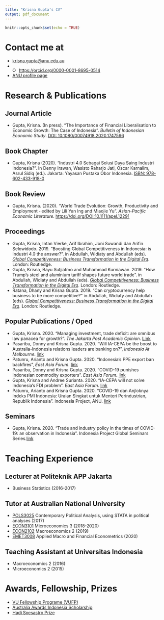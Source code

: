 ```yaml
---
title: "Krisna Gupta's CV"
output: pdf_document
---
```


```r
knitr::opts_chunk$set(echo = TRUE)
```

# Contact me at
- [krisna.gupta@anu.edu.au](mailto:krisna.gupta@anu.edu.au)
- <div itemscope itemtype="https://schema.org/Person"><a itemprop="sameAs" content="https://orcid.org/0000-0001-8695-0514" href="https://orcid.org/0000-0001-8695-0514" target="orcid.widget" rel="me noopener noreferrer" style="vertical-align:top;"><img src="https://orcid.org/sites/default/files/images/orcid_16x16.png" style="width:1em;margin-right:.5em;" alt="ORCID iD icon">https://orcid.org/0000-0001-8695-0514</a></div>
- [ANU profile page](https://crawford.anu.edu.au/people/phd/krisna-gupta)

# Research & Publications

## Journal Article
- Gupta, Krisna. (In press). "The Importance of Financial Liberalisation to Economic Growth: The Case of Indonesia". *Bulletin of Indonesian Economic Study*. [DOI: 10.1080/00074918.2020.1747596](https://doi-org.virtual.anu.edu.au/10.1080/00074918.2020.1747596)

## Book Chapter
- Gupta, Krisna (2020). "Industri 4.0 Sebagai Solusi Daya Saing Industri Indonesia?". In Denny Irawan, Wasisto Raharjo Jati, Oscar Karnalim, Asrul Sidiq (ed.). Jakarta: Yayasan Pustaka Obor Indonesia. [ISBN: 978-602-433-918-0](bit.ly/MewujudkanIndonesia40)

## Book Review
- Gupta, Krisna. (2020). "World Trade Evolution: Growth, Productivity and Employment ‐ edited by Lili Yan Ing and Miaojie Yu". *Asian-Pacific Economic Literature*. [https://doi.org/DOI:10.1111/apel.12291](https://doi.org/DOI:10.1111/apel.12291)

## Proceedings
- Gupta, Krisna, Intan Vierke, Arif Ibrahim, Joni Suwandi dan Arifin Selowidodo. 2019. "Boosting Global Competitiveness in Indonesia: is Industri 4.0 the answer?". in Abdullah, Widiaty and Abdullah (eds). [*Global Competitiveness: Business Transformation in the Digital Era*](https://www.taylorfrancis.com/books/e/9780429202629). London: Routledge.
- Gupta, Krisna, Bayu Sutjiatmo and Muhammad Kurniawan. 2019. "How Trump's steel and aluminium tariff shapes future world trade". in Abdullah, Widiaty and Abdullah (eds). [*Global Competitiveness: Business Transformation in the Digital Era*](https://www.taylorfrancis.com/books/e/9780429202629). London: Routledge.
- Ratana, Dhany and Krisna Gupta. 2019. "Can cryptocurrency help business to be more competitive?" in Abdullah, Widiaty and Abdullah (eds). [*Global Competitiveness: Business Transformation in the Digital Era*](https://www.taylorfrancis.com/books/e/9780429202629). London: Routledge.

## Popular Publications / Oped
- Gupta, Krisna. 2020. "Managing investment, trade deficit: are omnibus law panacea for growth?". *The Jakarta Post Academic Opinion*. [Link](https://www.thejakartapost.com/academia/2020/01/31/managing-investment-trade-deficit-are-omnibus-laws-panacea-for-growth.html)
- Pasaribu, Donny and Krisna Gupta. 2020. "Will IA-CEPA be the boost to Australia-Indonesia relations leaders are banking on?", *Indonesia At Melbourne*. [link](https://indonesiaatmelbourne.unimelb.edu.au/will-ia-cepa-be-the-boost-to-the-australia-indonesia-relationship-leaders-are-banking-on/)
- Patunru, Arianto and Krisna Gupta. 2020. "Indonesia's PPE export ban backfires", *East Asia Forum*. [link](https://www.eastasiaforum.org/2020/06/16/indonesias-ppe-export-ban-backfires/)
- Pasaribu, Donny and Krisna Gupta. 2020. "COVID-19 punishes Indonesian commodity exporters". *East Asia Forum*. [link](https://www.eastasiaforum.org/2020/07/16/covid-19-punishes-indonesian-commodity-exporters/)
- Gupta, Krisna and Andree Surianta. 2020. "IA-CEPA will not solve Indonesia’s FDI problem". *East Asia Forum*. [link](https://www.eastasiaforum.org/2020/08/05/ia-cepa-will-not-solve-indonesias-fdi-problem/)
- Patunru, Arianto and Krisna Gupta. 2020. "COVID-19 dan Anjloknya Indeks PMI Indonesia: Uraian Singkat untuk Menteri Perindustrian, Republik Indonesia". Indonesia Project, ANU. [link](https://www.covid19indonesia.net/indonesian-minister-of-industry)

## Seminars 
- Gupta, Krisna. 2020. "Trade and industry policy in the times of COVID-19: an observation in Indonesia". Indonesia Project Global Seminars Series.[link](https://www.covid19indonesia.net/events/trade-industry-and-investment-dealing-with-covid-19)

# Teaching Experience

## Lecturer at Politeknik APP Jakarta
- Business Statistics (2016-2017)

## Tutor at Australian National University
- [POLS3025](https://programsandcourses.anu.edu.au/2015/course/pols3025) Contemporary Political Analysis, using STATA in political analyses (2017)
- [ECON3101](https://programsandcourses.anu.edu.au/course/econ3101) Microeconomics 3 (2018-2020)
- [ECON2102](https://programsandcourses.anu.edu.au/course/econ2102) Macroeconomics 2 (2019)
- [EMET3008](https://programsandcourses.anu.edu.au/course/emet3008) Applied Macro and Financial Econometrics (2020)

## Teaching Assistant at Universitas Indonesia
- Macroeconomics 2 (2016)
- Microeconomics 2 (2015)

# Awards, Fellowship, Prizes
- [VU Fellowship Programe (VUFP)](https://masters.vu.nl/en/international/scholarships)
- [Australia Awards Indonesia Scholarship](https://www.australiaawardsindonesia.org/content/11/about-australia-awards)
- [Hadi Soesastro Prize](https://www.australiaawardsindonesia.org/content/208/12/hadi-soesastro-prize)
